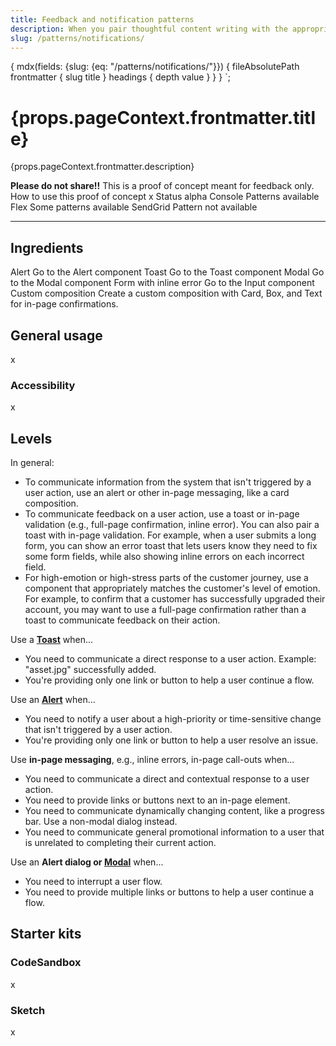 ```yaml
---
title: Feedback and notification patterns
description: When you pair thoughtful content writing with the appropriate UI element to notify customers of relevant information, you can establish trust during their journey with Twilio at just the right time.
slug: /patterns/notifications/
---
```



  {
    mdx(fields: {slug: {eq: "/patterns/notifications/"}}) {
      fileAbsolutePath
      frontmatter {
        slug
        title
      }
      headings {
        depth
        value
      }
    }
  }
`;

<content>

<h1>{props.pageContext.frontmatter.title}</h1>

<Paragraph>{props.pageContext.frontmatter.description}</Paragraph>

<Box marginBottom="space80">
  <Stack orientation="vertical" spacing="space30">
  <Alert variant="warning">
    <Text as="span">
      <strong>Please do not share!!</strong> This is a proof of concept meant for feedback only.
    </Text>
  </Alert>
    <Callout variant="warning">
      <CalloutTitle>How to use this proof of concept</CalloutTitle>
      <CalloutText>
        x
      </CalloutText>
    </Callout>
  </Stack>
</Box>

<Box as="dl">
  <Box marginBottom="space30">
    <Text as="dt" display="inline-block" color="colorTextWeak" lineHeight="lineHeight30">
      <Box width="size10">
        Status
      </Box>
    </Text>
    <Text as="dd" display="inline-block">
      alpha
    </Text>
  </Box>
  <Box marginBottom="space30">
    <Text as="dt" display="inline-block" color="colorTextWeak">
      <Box width="size10">
        Console
      </Box>
    </Text>
    <Text as="dd" display="inline-block">
      <MediaObject>
        <MediaFigure spacing="space20">
          <SuccessIcon color="colorTextSuccess" decorative={true} />
        </MediaFigure>
        <MediaBody>
          <Text as="p">
            Patterns available
          </Text>
        </MediaBody>
      </MediaObject>
    </Text>
  </Box>
  <Box marginBottom="space30">
    <Text as="dt" display="inline-block" color="colorTextWeak">
      <Box width="size10">
        Flex
      </Box>
    </Text>
    <Text as="dd" display="inline-block">
      Some patterns available
    </Text>
  </Box>
  <Box marginBottom="space30">
    <Text as="dt" display="inline-block" color="colorTextWeak">
      <Box width="size10">
        SendGrid
      </Box>
    </Text>
    <Text as="dd" display="inline-block">
      <MediaObject>
        <MediaFigure spacing="space20">
          <ErrorIcon color="colorTextError" decorative={true} />
        </MediaFigure>
        <MediaBody>
          <Text as="p">
            Pattern not available
          </Text>
        </MediaBody>
      </MediaObject>
    </Text>
  </Box>
</Box>

</content>

---

<contentwrapper>

<PageAside data={props.data.mdx} />

<content>

## Ingredients

<Grid gutter="space30" marginBottom="space80">
  <Column>
    <Stack orientation="vertical" spacing="space50">
      <Card>
        <Heading as="H3" variant="heading30">
          Alert
        </Heading>
        <Anchor href="../components/alert">
          Go to the Alert component
        </Anchor>
      </Card>
      <Card>
        <Heading as="H3" variant="heading30">
          Toast
        </Heading>
        <Anchor href="../components/toast">
          Go to the Toast component
        </Anchor>
      </Card>
      <Card>
        <Heading as="H3" variant="heading30">
          Modal
        </Heading>
        <Anchor href="../components/modal">
          Go to the Modal component
        </Anchor>
      </Card>
    </Stack>
  </Column>
  <Column>
    <Stack orientation="vertical" spacing="space50">
      <Card>
        <Heading as="H3" variant="heading30">
          Form with inline error
        </Heading>
        <Anchor href="../form-elements/input/#input-with-inline-error">
          Go to the Input component
        </Anchor>
      </Card>
      <Card>
        <Heading as="H3" variant="heading30">
          Custom composition
        </Heading>
          Create a custom composition with Card, Box, and Text for in-page confirmations.
      </Card>
    </Stack>
  </Column>
</Grid>

## General usage

x

### Accessibility

x

## Levels

In general:

- To communicate information from the system that isn't triggered by a user action, use an alert or other in-page messaging, like a card composition.
- To communicate feedback on a user action, use a toast or in-page validation (e.g., full-page confirmation, inline error). You can also pair a toast with in-page validation. For example, when a user submits a long form, you can show an error toast that lets users know they need to fix some form fields, while also showing inline errors on each incorrect field.
- For high-emotion or high-stress parts of the customer journey, use a component that appropriately matches the customer's level of emotion. For example, to confirm that a customer has successfully upgraded their account, you may want to use a full-page confirmation rather than a toast to communicate feedback on their action.

Use a **[Toast](../components/toast)** when...

- You need to communicate a direct response to a user action. Example: "asset.jpg" successfully added.
- You're providing only one link or button to help a user continue a flow.

Use an **[Alert](../components/alert)** when...

- You need to notify a user about a high-priority or time-sensitive change that isn't triggered by a user action.
- You're providing only one link or button to help a user resolve an issue.

Use **in-page messaging**, e.g., inline errors, in-page call-outs when...

- You need to communicate a direct and contextual response to a user action.
- You need to provide links or buttons next to an in-page element.
- You need to communicate dynamically changing content, like a progress bar. Use a non-modal dialog instead.
- You need to communicate general promotional information to a user that is unrelated to completing their current action.

Use an **Alert dialog or [Modal](../components/modal)** when...
- You need to interrupt a user flow.
- You need to provide multiple links or buttons to help a user continue a flow.

## Starter kits

### CodeSandbox

x

### Sketch

x

</content>

</contentwrapper>
